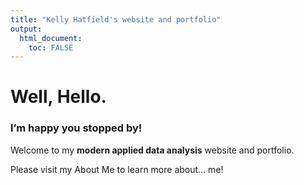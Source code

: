 ```yaml
---
title: "Kelly Hatfield's website and portfolio"
output: 
  html_document:
    toc: FALSE
---
```


# Well, Hello.

### I'm happy you stopped by!

Welcome to my **modern applied data analysis** website and portfolio.

Please visit my About Me to learn more about... me!
